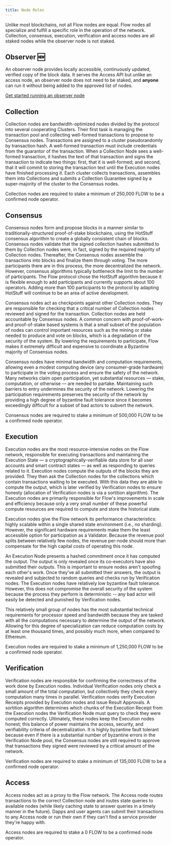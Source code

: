```yaml
---
title: Node Roles
---
```


Unlike most blockchains, not all Flow nodes are equal. Flow nodes all specialize and fulfill a specific role in the operation of the network.
Collection, consensus, execution, verification and access nodes are all staked nodes while the observer node is not staked.

## Observer 🆕

An observer node provides locally accessible, continuously updated, verified copy of the block data. It serves the Access API but unlike an access node, an observer node does not need to be staked, and **anyone** can run it without being added to the approved list of nodes.

[Get started running an observer node](observer-node.mdx)

## Collection

Collection nodes are bandwidth-optimized nodes divided by the protocol into several cooperating Clusters. Their first task is managing the transaction pool and collecting well-formed transactions to propose to Consensus nodes. Transactions are assigned to a cluster pseudorandomly by transaction hash. A well-formed transaction must include credentials from the guarantor of the transaction. When a Collection Node sees a well-formed transaction, it hashes the text of that transaction and signs the transaction to indicate two things: first, that it is well-formed; and second, that it will commit to storing the transaction text until the Execution nodes have finished processing it. Each cluster collects transactions, assembles them into Collections and submits a Collection Guarantee signed by a super-majority of the cluster to the Consensus nodes.

Collection nodes are required to stake a minimum of 250,000 FLOW to be a confirmed node operator.

## Consensus

Consensus nodes form and propose blocks in a manner similar to traditionally-structured proof-of-stake blockchains, using the HotStuff consensus algorithm to create a globally consistent chain of blocks. Consensus nodes validate that the signed collection hashes submitted to them by Collection nodes were, in fact, signed by the required majority of Collection nodes. Thereafter, the Consensus nodes assemble the transactions into blocks and finalize them through voting.
The more participants there are in this process, the more decentralized the network. However, consensus algorithms typically bottleneck the limit to the number of participants. The Flow protocol chose the HotStuff algorithm because it is flexible enough to add participants and currently supports about 100 operators. Adding more than 100 participants to the protocol by adapting HotStuff will continue to be an area of active development.

Consensus nodes act as checkpoints against other Collection nodes. They are responsible for checking that a critical number of Collection nodes reviewed and signed for the transaction. Collection nodes are held accountable by Consensus nodes. A common concern with proof-of-work- and proof-of-stake based systems is that a small subset of the population of nodes can control important resources such as the mining or stake needed to produce and vote on blocks, which is a degradation of the security of the system. By lowering the requirements to participate, Flow makes it extremely difficult and expensive to coordinate a Byzantine majority of Consensus nodes.

Consensus nodes have minimal bandwidth and computation requirements, allowing even a modest computing device (any consumer-grade hardware) to participate in the voting process and ensure the safety of the network. Many networks claim open participation, yet substantial resources — stake, computation, or otherwise — are needed to partake. Maintaining such barriers to entry undermines the security of the network. Lowering the participation requirements preserves the security of the network by providing a high degree of byzantine fault tolerance since it becomes exceedingly difficult for a subset of bad actors to subvert the network.

Consensus nodes are required to stake a minimum of 500,000 FLOW to be a confirmed node operator.

## Execution

Execution nodes are the most resource-intensive nodes on the Flow network, responsible for executing transactions and maintaining the Execution State — a cryptographically-verifiable data store for all user accounts and smart contract states — as well as responding to queries related to it. Execution nodes compute the outputs of the blocks they are provided. They then ask the Collection nodes for the collections which contain transactions waiting to be executed. With this data they are able to compute the output, which is later verified by Verification nodes to ensure honesty (allocation of Verification nodes is via a sortition algorithm). The Execution nodes are primarily responsible for Flow's improvements in scale and efficiency because only a very small number of these powerful compute resources are required to compute and store the historical state.

Execution nodes give the Flow network its performance characteristics: highly scalable within a single shared state environment (i.e., no sharding). However, the significant hardware requirements make them the least accessible option for participation as a Validator. Because the revenue pool splits between relatively few nodes, the revenue per-node should more than compensate for the high capital costs of operating this node.

An Execution Node presents a hashed commitment once it has computed the output. The output is only revealed once its co-executors have also submitted their outputs. This is important to ensure nodes aren't spoofing each other's work. Once they've all submitted their answers, the output is revealed and subjected to random queries and checks run by Verification nodes. The Execution nodes have relatively low byzantine fault tolerance. However, this does not compromise the overall security of the system because the process they perform is deterministic -- any bad actor will easily be detected and punished by Verification nodes.

This relatively small group of nodes has the most substantial technical requirements for processor speed and bandwidth because they are tasked with all the computations necessary to determine the output of the network. Allowing for this degree of specialization can reduce computation costs by at least one thousand times, and possibly much more, when compared to Ethereum.

Execution nodes are required to stake a minimum of 1,250,000 FLOW to be a confirmed node operator.

## Verification

Verification nodes are responsible for confirming the correctness of the work done by Execution nodes. Individual Verification nodes only check a small amount of the total computation, but collectively they check every computation many times in parallel. Verification nodes verify Execution Receipts provided by Execution nodes and issue Result Approvals. A sortition algorithm determines which chunks of the Execution Receipt from the Execution nodes the Verification Node must query to check they were computed correctly. Ultimately, these nodes keep the Execution nodes honest; this balance of power maintains the access, security, and verifiability criteria of decentralization. It is highly byzantine fault tolerant because even if there is a substantial number of byzantine errors in the Verification Node
pool, the Consensus nodes are still required to approve that transactions they signed were reviewed by a critical amount of the network.

Verification nodes are required to stake a minimum of 135,000 FLOW to be a confirmed node operator.

## Access

Access nodes act as a proxy to the Flow network. The Access node routes transactions to the correct Collection node and routes state queries to available nodes (while likely caching state to answer queries in a timely manner in the future). Dapps and user agents can submit their transactions to any Access node or run their own if they can't find a service provider they're happy with.

Access nodes are required to stake a 0 FLOW to be a confirmed node operator.
